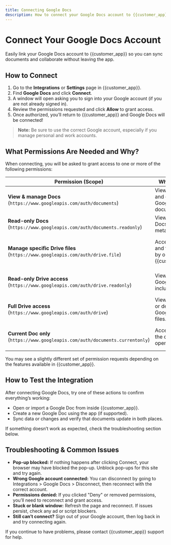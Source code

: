 ```yaml
---
title: Connecting Google Docs
description: How to connect your Google Docs account to {{customer_app}} and what permissions are requested.
---
```


# Connect Your Google Docs Account

Easily link your Google Docs account to {{customer_app}} so you can sync documents and collaborate without leaving the app.

## How to Connect

1. Go to the **Integrations** or **Settings** page in {{customer_app}}.
2. Find **Google Docs** and click **Connect**.
3. A window will open asking you to sign into your Google account (if you are not already signed in).
4. Review the permissions requested and click **Allow** to grant access.
5. Once authorized, you’ll return to {{customer_app}} and Google Docs will be connected!

> **Note:**
> Be sure to use the correct Google account, especially if you manage personal and work accounts.

## What Permissions Are Needed and Why?

When connecting, you will be asked to grant access to one or more of the following permissions:

| Permission (Scope) | What it Allows | Why Needed |
|--------------------|---------------|-------------------------------------------|
| **View & manage Docs**<br>(`https://www.googleapis.com/auth/documents`) | View, create, edit, and delete Google Docs documents. | Lets you create or update Docs from {{customer_app}}. |
| **Read-only Docs**<br>(`https://www.googleapis.com/auth/documents.readonly`) | View your Google Docs and their metadata. | Lets you browse Docs inside {{customer_app}}. |
| **Manage specific Drive files**<br>(`https://www.googleapis.com/auth/drive.file`) | Access to Docs and files created by or shared with {{customer_app}}. | Needed if {{customer_app}} will only read/write files it owns or creates. |
| **Read-only Drive access**<br>(`https://www.googleapis.com/auth/drive.readonly`) | View files in your Google Drive, including Docs. | Lets you browse or pick Docs from Drive in {{customer_app}}. |
| **Full Drive access**<br>(`https://www.googleapis.com/auth/drive`) | View, create, edit, or delete all Google Drive files. | Enables full import/export features with your entire Drive. |
| **Current Doc only**<br>(`https://www.googleapis.com/auth/documents.currentonly`) | Access only to the currently open Doc. | Used for temporary/limited access, e.g. add-ons. |

You may see a slightly different set of permission requests depending on the features available in {{customer_app}}.

## How to Test the Integration

After connecting Google Docs, try one of these actions to confirm everything’s working:

- Open or import a Google Doc from inside {{customer_app}}.
- Create a new Google Doc using the app (if supported).
- Sync data or changes and verify that documents update in both places.

If something doesn’t work as expected, check the troubleshooting section below.

## Troubleshooting & Common Issues

- **Pop-up blocked:** If nothing happens after clicking Connect, your browser may have blocked the pop-up. Unblock pop-ups for this site and try again.
- **Wrong Google account connected:** You can disconnect by going to Integrations > Google Docs > Disconnect, then reconnect with the correct account.
- **Permissions denied:** If you clicked "Deny" or removed permissions, you’ll need to reconnect and grant access.
- **Stuck or blank window:** Refresh the page and reconnect. If issues persist, check any ad or script blockers.
- **Still can’t connect?** Sign out of your Google account, then log back in and try connecting again.

If you continue to have problems, please contact {{customer_app}} support for help.